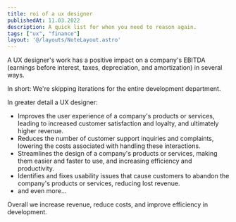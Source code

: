 ```yaml
---
title: roi of a ux designer
publishedAt: 11.03.2022
description: A quick list for when you need to reason again.
tags: ["ux", "finance"]
layout: '@/layouts/NoteLayout.astro'
---
```


A UX designer's work has a positive impact on a company's EBITDA (earnings before interest, taxes, depreciation, and amortization) in several ways. 

In short: We're skipping iterations for the entire development department.

In greater detail a UX designer:

- Improves the user experience of a company's products or services, leading to increased customer satisfaction and loyalty, and ultimately higher revenue.
- Reduces the number of customer support inquiries and complaints, lowering the costs associated with handling these interactions.
- Streamlines the design of a company's products or services, making them easier and faster to use, and increasing efficiency and productivity.
- Identifies and fixes usability issues that cause customers to abandon the company's products or services, reducing lost revenue.
- and even more... 

Overall we increase revenue, reduce costs, and improve efficiency in development. 

